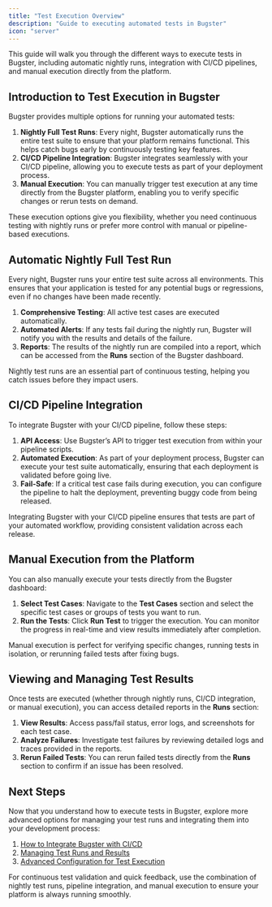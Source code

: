 ```yaml
---
title: "Test Execution Overview"
description: "Guide to executing automated tests in Bugster"
icon: "server"
---
```


This guide will walk you through the different ways to execute tests in Bugster, including automatic nightly runs, integration with CI/CD pipelines, and manual execution directly from the platform.

## Introduction to Test Execution in Bugster

Bugster provides multiple options for running your automated tests:

1. **Nightly Full Test Runs**: Every night, Bugster automatically runs the entire test suite to ensure that your platform remains functional. This helps catch bugs early by continuously testing key features.
2. **CI/CD Pipeline Integration**: Bugster integrates seamlessly with your CI/CD pipeline, allowing you to execute tests as part of your deployment process.
3. **Manual Execution**: You can manually trigger test execution at any time directly from the Bugster platform, enabling you to verify specific changes or rerun tests on demand.

<Note>
  These execution options give you flexibility, whether you need continuous
  testing with nightly runs or prefer more control with manual or pipeline-based
  executions.
</Note>

## Automatic Nightly Full Test Run

Every night, Bugster runs your entire test suite across all environments. This ensures that your application is tested for any potential bugs or regressions, even if no changes have been made recently.

1. **Comprehensive Testing**: All active test cases are executed automatically.
2. **Automated Alerts**: If any tests fail during the nightly run, Bugster will notify you with the results and details of the failure.
3. **Reports**: The results of the nightly run are compiled into a report, which can be accessed from the **Runs** section of the Bugster dashboard.

<Note>
  Nightly test runs are an essential part of continuous testing, helping you
  catch issues before they impact users.
</Note>

## CI/CD Pipeline Integration

To integrate Bugster with your CI/CD pipeline, follow these steps:

1. **API Access**: Use Bugster’s API to trigger test execution from within your pipeline scripts.
2. **Automated Execution**: As part of your deployment process, Bugster can execute your test suite automatically, ensuring that each deployment is validated before going live.
3. **Fail-Safe**: If a critical test case fails during execution, you can configure the pipeline to halt the deployment, preventing buggy code from being released.

<Note>
  Integrating Bugster with your CI/CD pipeline ensures that tests are part of
  your automated workflow, providing consistent validation across each release.
</Note>

## Manual Execution from the Platform

You can also manually execute your tests directly from the Bugster dashboard:

1. **Select Test Cases**: Navigate to the **Test Cases** section and select the specific test cases or groups of tests you want to run.
2. **Run the Tests**: Click **Run Test** to trigger the execution. You can monitor the progress in real-time and view results immediately after completion.

<Note>
  Manual execution is perfect for verifying specific changes, running tests in
  isolation, or rerunning failed tests after fixing bugs.
</Note>

## Viewing and Managing Test Results

Once tests are executed (whether through nightly runs, CI/CD integration, or manual execution), you can access detailed reports in the **Runs** section:

1. **View Results**: Access pass/fail status, error logs, and screenshots for each test case.
2. **Analyze Failures**: Investigate test failures by reviewing detailed logs and traces provided in the reports.
3. **Rerun Failed Tests**: You can rerun failed tests directly from the **Runs** section to confirm if an issue has been resolved.

## Next Steps

Now that you understand how to execute tests in Bugster, explore more advanced options for managing your test runs and integrating them into your development process:

1. [How to Integrate Bugster with CI/CD](/ci-integration)
2. [Managing Test Runs and Results](/test-management/runs)
3. [Advanced Configuration for Test Execution](/api-reference)

For continuous test validation and quick feedback, use the combination of nightly test runs, pipeline integration, and manual execution to ensure your platform is always running smoothly.
